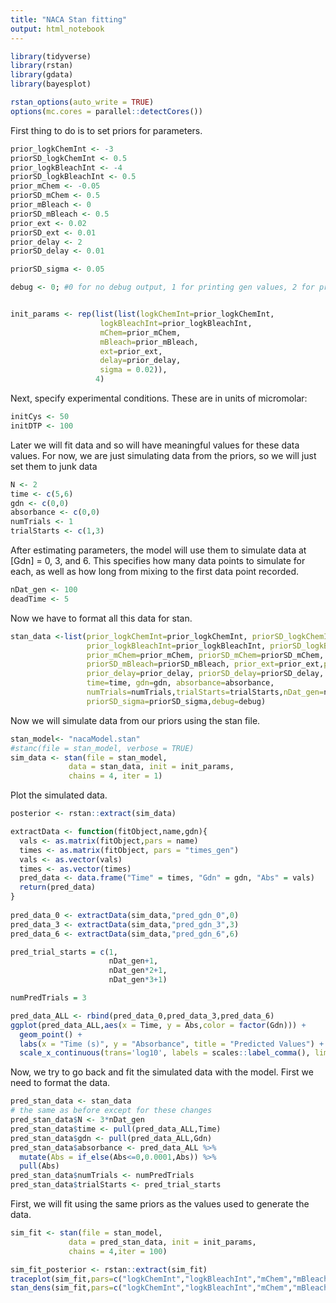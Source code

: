 ```yaml
---
title: "NACA Stan fitting"
output: html_notebook
---
```


```r
library(tidyverse)
library(rstan)
library(gdata)
library(bayesplot)

rstan_options(auto_write = TRUE)
options(mc.cores = parallel::detectCores())
```


First thing to do is to set priors for parameters.
```r
prior_logkChemInt <- -3
priorSD_logkChemInt <- 0.5
prior_logkBleachInt <- -4
priorSD_logkBleachInt <- 0.5
prior_mChem <- -0.05
priorSD_mChem <- 0.5
prior_mBleach <- 0
priorSD_mBleach <- 0.5
prior_ext <- 0.02
priorSD_ext <- 0.01
prior_delay <- 2
priorSD_delay <- 0.01

priorSD_sigma <- 0.05

debug <- 0; #0 for no debug output, 1 for printing gen values, 2 for printing params


init_params <- rep(list(list(logkChemInt=prior_logkChemInt,
                    logkBleachInt=prior_logkBleachInt,
                    mChem=prior_mChem,
                    mBleach=prior_mBleach,
                    ext=prior_ext,
                    delay=prior_delay,
                    sigma = 0.02)),
                   4)
```

Next, specify experimental conditions. These are in units of micromolar:
```r
initCys <- 50
initDTP <- 100
```

Later we will fit data and so will have meaningful values for these data values. For now, we are just simulating data from the priors, so we will just set them to junk data
```r
N <- 2
time <- c(5,6)
gdn <- c(0,0)
absorbance <- c(0,0)
numTrials <- 1
trialStarts <- c(1,3)
```

After estimating parameters, the model will use them to simulate data at [Gdn] = 0, 3, and 6. This specifies how many data points to simulate for each, as well as how long from mixing to the first data point recorded.
```r
nDat_gen <- 100
deadTime <- 5
```


Now we have to format all this data for stan.
```r
stan_data <-list(prior_logkChemInt=prior_logkChemInt, priorSD_logkChemInt=priorSD_logkChemInt,
                 prior_logkBleachInt=prior_logkBleachInt, priorSD_logkBleachInt=priorSD_logkBleachInt,
                 prior_mChem=prior_mChem, priorSD_mChem=priorSD_mChem, prior_mBleach=prior_mBleach,
                 priorSD_mBleach=priorSD_mBleach, prior_ext=prior_ext,priorSD_ext=priorSD_ext,
                 prior_delay=prior_delay, priorSD_delay=priorSD_delay, initCys=initCys, initDTP=initDTP, N=N,
                 time=time, gdn=gdn, absorbance=absorbance,
                 numTrials=numTrials,trialStarts=trialStarts,nDat_gen=nDat_gen,deadTime=deadTime,
                 priorSD_sigma=priorSD_sigma,debug=debug)
```


Now we will simulate data from our priors using the stan file.
```r
stan_model<- "nacaModel.stan"
#stanc(file = stan_model, verbose = TRUE)
sim_data <- stan(file = stan_model,
             data = stan_data, init = init_params,
             chains = 4, iter = 1)
```

Plot the simulated data.
```r
posterior <- rstan::extract(sim_data)

extractData <- function(fitObject,name,gdn){
  vals <- as.matrix(fitObject,pars = name)
  times <- as.matrix(fitObject, pars = "times_gen")
  vals <- as.vector(vals)
  times <- as.vector(times)
  pred_data <- data.frame("Time" = times, "Gdn" = gdn, "Abs" = vals)
  return(pred_data)
}
  
pred_data_0 <- extractData(sim_data,"pred_gdn_0",0)
pred_data_3 <- extractData(sim_data,"pred_gdn_3",3)
pred_data_6 <- extractData(sim_data,"pred_gdn_6",6)

pred_trial_starts = c(1,
                      nDat_gen+1,
                      nDat_gen*2+1,
                      nDat_gen*3+1)

numPredTrials = 3

pred_data_ALL <- rbind(pred_data_0,pred_data_3,pred_data_6)
ggplot(pred_data_ALL,aes(x = Time, y = Abs,color = factor(Gdn))) +
  geom_point() +
  labs(x = "Time (s)", y = "Absorbance", title = "Predicted Values") +
  scale_x_continuous(trans='log10', labels = scales::label_comma(), limits = c(1,1800))

```

Now, we try to go back and fit the simulated data with the model. First we need to format the data.

```r
pred_stan_data <- stan_data
# the same as before except for these changes
pred_stan_data$N <- 3*nDat_gen
pred_stan_data$time <- pull(pred_data_ALL,Time)
pred_stan_data$gdn <- pull(pred_data_ALL,Gdn)
pred_stan_data$absorbance <- pred_data_ALL %>%
  mutate(Abs = if_else(Abs<=0,0.0001,Abs)) %>%
  pull(Abs)
pred_stan_data$numTrials <- numPredTrials
pred_stan_data$trialStarts <- pred_trial_starts

```

First, we will fit using the same priors as the values used to generate the data.
```r
sim_fit <- stan(file = stan_model,
             data = pred_stan_data, init = init_params,
             chains = 4,iter = 100)
```

```r
sim_fit_posterior <- rstan::extract(sim_fit)
traceplot(sim_fit,pars=c("logkChemInt","logkBleachInt","mChem","mBleach"))
stan_dens(sim_fit,pars=c("logkChemInt","logkBleachInt","mChem","mBleach"))
```

